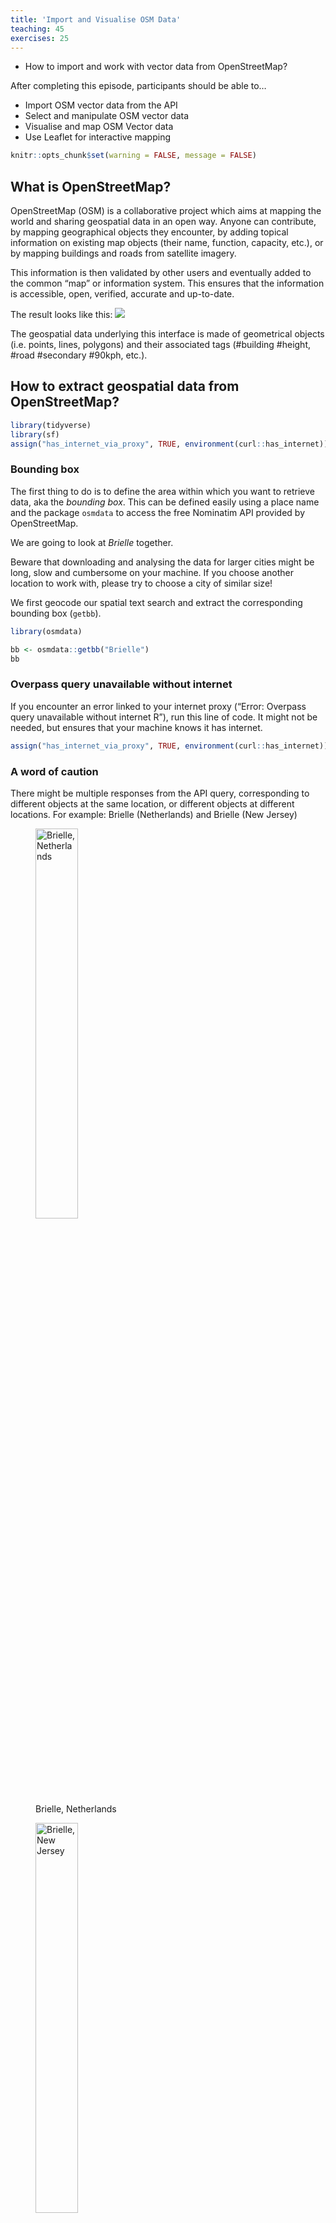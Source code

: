 ```yaml
---
title: 'Import and Visualise OSM Data'
teaching: 45
exercises: 25
---
```


:::::::::::::::::::::::::::::::::::::: questions 

- How to import and work with vector data from OpenStreetMap?

::::::::::::::::::::::::::::::::::::::::::::::::

::::::::::::::::::::::::::::::::::::: objectives

After completing this episode, participants should be able to…

- Import OSM vector data from the API
- Select and manipulate OSM vector data
- Visualise and map OSM Vector data
- Use Leaflet for interactive mapping

::::::::::::::::::::::::::::::::::::::::::::::::

```r
knitr::opts_chunk$set(warning = FALSE, message = FALSE)
```

## What is OpenStreetMap?

OpenStreetMap (OSM) is a collaborative project which aims at mapping the world and sharing geospatial data in an open way. Anyone can contribute, by mapping geographical objects they encounter, by adding topical information on existing map objects (their name, function, capacity, etc.), or by mapping buildings and roads from satellite imagery.

This information is then validated by other users and eventually added to the common "map" or information system. This ensures that the information is accessible, open, verified, accurate and up-to-date.

The result looks like this:
![](fig/OSM1.png)

The geospatial data underlying this interface is made of geometrical objects (i.e. points, lines, polygons) and their associated tags (#building #height, #road #secondary #90kph, etc.).

## How to extract geospatial data from OpenStreetMap?

```r
library(tidyverse)
library(sf)
assign("has_internet_via_proxy", TRUE, environment(curl::has_internet))
```


### Bounding box

The first thing to do is to define the area within which you want to retrieve data, aka the *bounding box*. This can be defined easily using a place name and the package `osmdata` to access the free Nominatim API provided by OpenStreetMap. 

We are going to look at *Brielle* together. 

::::::::::::::::::::::::::::::::::::: callout

Beware that downloading and analysing the data for larger cities might be long, slow and cumbersome on your machine. If you choose another location to work with, please try to choose a city of similar size!

::::::::::::::::::::::::::::::::::::::::::::::::

We first geocode our spatial text search and extract the corresponding bounding box (`getbb`).

```r
library(osmdata)

bb <- osmdata::getbb("Brielle")
bb
```

::::::::::::::::::::::::::::::::::::: callout

### Overpass query unavailable without internet

If you encounter an error linked to your internet proxy ("Error: Overpass query unavailable without internet R"), run this line of code. It might not be needed, but ensures that your machine knows it has internet.

```r
assign("has_internet_via_proxy", TRUE, environment(curl::has_internet))
```

::::::::::::::::::::::::::::::::::::::::::::::::


### A word of caution

There might be multiple responses from the API query, corresponding to different objects at the same location, or different objects at different locations.
For example: Brielle (Netherlands) and Brielle (New Jersey)

![Brielle, Netherlands](fig/Brielle_NL.jpeg){width=40%}

![Brielle, New Jersey](fig/Brielle_NJ.jpeg "Brielle, New Jersey"){width=40%}

By default, `getbb()` from the `osmdata` package returns the first item. This means that regardless of the number of returned locations with the given name, the function will return a bounding box and it might be that we are not looking for the first item. We should therefore try to be as unambiguous as possible by adding a country code or district name.

```r
bb <- getbb("Brielle, NL")
bb
```



:::::::::::::::::::::::::::::::::::::::::::::::::::::::::::::::::::: instructor

If this does not work for some reason, the `nominatim_polygon` can be found in the data folder: "episodes/data/bounding-box-brielle.shp".

::::::::::::::::::::::::::::::::::::::::::::::::::::::::::::::::::::::::::::::::



## Extracting features

A [feature](https://wiki.openstreetmap.org/wiki/Map_features) in the OSM language is a category or tag of a geospatial object. Features are described by general keys (e.g. "building", "boundary", "landuse", "highway"), themselves decomposed into sub-categories (values) such as "farm", "hotel" or "house" for `buildings`, "motorway", "secondary" and "residential" for `highway`. This determines how they are represented on the map.


### Searching documentation

Let's say we want to download data from OpenStreetMap and we know there is a package for it named `osmdata`, but we don't know which function to use and what arguments are needed. Where should we start?

Let's check the documentation [online](https://docs.ropensci.org/osmdata/):

![The OSMdata Documentation page](fig/osmdata.png){width=80%}

It appears that there is a function to extract features, using the Overpass API. This function is `opq()` (for OverPassQuery) which, in combination with `add_osm_feature()`, seems to do the job. However, it might not be crystal clear how to apply it to our case. Let's click on the function name in the documentation to find out more.

![The Overpass Query Documentation page](fig/opq.png){width=80%}



On this page we can read about the arguments needed for each function: a bounding box for `opq()` and some `key` and `value` for `add_osm_feature()`. Thanks to the examples provided, we can assume that these keys and values correspond to different levels of tags from the OSM classification. In our case, we will keep it at the first level of classification, with "buildings" as `key`, and no value. We also see from the examples that another function is needed when working with the `sf` package: `osmdata_sf()`. This ensures that the type of object is suited for `sf`. With these tips and examples, we can write our feature extraction function as follows:


```r
x <- opq(bbox = bb) |>
  add_osm_feature(key = "building") |>
  osmdata_sf()
```



### Structure of objects

What is this `x` object made of? It is a data frame of all the buildings contained in the bounding box, which gives us their OSM id, their geometry and a range of attributes, such as their name, building material, building date, etc. The completion level of this data frame depends on user contributions and open resources. Here, for instance, the national [BAG](https://data.overheid.nl/dataset/10491-bag) dataset was used and it is quite complete, but that is different in other countries.



```r
str(x$osm_polygons)
```



## Mapping 


Let's map the building age of post-1900 Brielle buildings.


### Projections

First, we are going to select the polygons and reproject them with the Amersfoort/RD New projection, suited for maps centred on the Netherlands. This code for this projection is: 28992.

```r
buildings <- x$osm_polygons |>
  st_transform(crs = 28992)
```

:::::::::::::::::::::::::::::::::::::::::::::::::::::::::::::::::::: instructor

If this does not work for some reason, the `buildings` can be found in the data folder: "episodes/data/data-brielle.shp".

::::::::::::::::::::::::::::::::::::::::::::::::::::::::::::::::::::::::::::::::



### Visualisation

Then we create a new variable using the threshold at 1900. Every date before 1900 will be recoded as `1900`, so that buildings older than 1900 will be represented with the same shade.

Then we use the `ggplot()` function to visualise the buildings by age. The specific function to represent information as a map is `geom_sf()`. The rest works like other graphs and visualisation, with `aes()` for the aesthetics.

```r
start_date <- as.numeric(buildings$start_date)
buildings$build_date <- if_else(start_date < 1900, 1900, start_date)

ggplot(data = buildings) +
  geom_sf(aes(fill = build_date, colour = build_date)) +
  scale_fill_viridis_c(option = "viridis") +
  scale_colour_viridis_c(option = "viridis") +
  coord_sf(datum = st_crs(28992))
```

So this reveals the historical centre of Brielle (or the city you chose) and the various urban extensions through time.
Anything odd? What? Around the centre? Why these limits / isolated points?


## Replicability

We have produced a proof a concept on Brielle, but can we factorise our work to be replicable with other small fortified cities? You can use any of the following cities: *Naarden*, *Geertruidenberg*, *Gorinchem*, *Enkhuizen* or *Dokkum*.

We might replace the name in the first line and run everything again. Or we can create a function.
```r
extract_buildings <- function(cityname, year = 1900) {
  bb <- getbb(cityname)

  x <- opq(bbox = bb) |>
    add_osm_feature(key = "building") |>
    osmdata_sf()

  buildings <- x$osm_polygons |>
    st_transform(crs = 28992)

  start_date <- as.numeric(buildings$start_date)

  buildings$build_date <- if_else(start_date < year, year, start_date)
  ggplot(data = buildings) +
    geom_sf(aes(fill = build_date, colour = build_date)) +
    scale_fill_viridis_c(option = "viridis") +
    scale_colour_viridis_c(option = "viridis") +
    ggtitle(paste0("Old buildings in ", cityname)) +
    coord_sf(datum = st_crs(28992))
}

# test on Brielle
extract_buildings("Brielle, NL")

# test on Naarden
extract_buildings("Naarden, NL")
```

::::::::::::::::::::::::::::::::::::: challenge 

## Challenge: import an interactive basemap layer under the buildings with 'Leaflet' (20min)

Leaflet is a ["open-source JavaScript library for mobile-friendly interactive maps"](https://leafletjs.com/). Within R, the `leaflet` package allows you to build such interactive maps. As with `ggplot2`, you build a map with a collection of layers. In this case, you will have the leaflet basemap, some tiles, and shapes on top (such as markers, polygons, etc.). 

- Check out the [leaflet package documentation](https://rstudio.github.io/leaflet/) and [GDCU cheatsheet](https://github.com/ClementineCttn/r-geospatial-urban/blob/main/instructors/cheatsheet/GDCU_cheatsheet.pdf).
- Plot a basemap in Leaflet and try different tiles in the [basemap documentation](https://rstudio.github.io/leaflet/basemaps.html)
- Transform the buildings into WGS84 projection and add them to the basemap layer with the `addPolygons()` function.
- Have the `fillColor` of these polygons represent the `build_date` variable. See the [choropleth documentation](https://rstudio.github.io/leaflet/choropleths.html) and [GDCU cheatsheet](https://github.com/ClementineCttn/r-geospatial-urban/blob/main/instructors/cheatsheet/GDCU_cheatsheet.pdf) for how use to use fill colors in polygons. Tip: use the examples given in the documentation and replace the variable names where needed.

:::::::::::::::::::::::: solution 

## One solution
 
```r
# install.packages("leaflet")
library(leaflet)


buildings2 <- buildings |>
  st_transform(crs = 4326)

# leaflet(buildings2) |>
#  addTiles() |>
#   addPolygons(fillColor = ~colorQuantile("YlGnBu", -build_date)(-build_date))

# For a better visual rendering, try:

leaflet(buildings2) |>
  addProviderTiles(providers$CartoDB.Positron) |>
  addPolygons(
    color = "#444444",
    weight = 0.1,
    smoothFactor = 0.5,
    opacity = 0.2, fillOpacity = 0.8,
    fillColor = ~ colorQuantile("YlGnBu", -build_date)(-build_date),
    highlightOptions = highlightOptions(
      color = "white", weight = 2,
      bringToFront = TRUE
    )
  )
```


:::::::::::::::::::::::::::::::::

::::::::::::::::::::::::::::::::::::: 

::::::::::::::::::::::::::::::::::::: keypoints 

- Use the `Nominatim` and `Overpass` APIs within R
- Use the `osmdata` package to retrieve geospatial data
- Select features and attributes among OSM tags
- Use the `ggplot`, `sf` and `leaflet` packages to map data

::::::::::::::::::::::::::::::::::::::::::::::::

